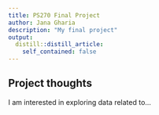 ```yaml
---
title: PS270 Final Project
author: Jana Gharia
description: "My final project"
output:
  distill::distill_article:
    self_contained: false
---
```




## Project thoughts

I am interested in exploring data related to...
